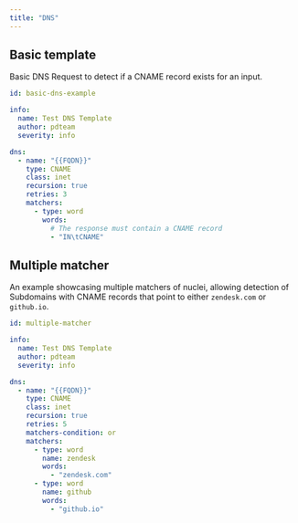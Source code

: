 ```yaml
---
title: "DNS"
---
```


## Basic template

Basic DNS Request to detect if a CNAME record exists for an input.

```yaml
id: basic-dns-example

info:
  name: Test DNS Template
  author: pdteam
  severity: info

dns:
  - name: "{{FQDN}}"
    type: CNAME
    class: inet
    recursion: true
    retries: 3
    matchers:
      - type: word
        words:
          # The response must contain a CNAME record
          - "IN\tCNAME"
```

## Multiple matcher

An example showcasing multiple matchers of nuclei, allowing detection of Subdomains with CNAME records that point to either `zendesk.com` or `github.io`.

```yaml
id: multiple-matcher

info:
  name: Test DNS Template
  author: pdteam
  severity: info

dns:
  - name: "{{FQDN}}"
    type: CNAME
    class: inet
    recursion: true
    retries: 5
    matchers-condition: or
    matchers:
      - type: word
        name: zendesk
        words:
          - "zendesk.com"
      - type: word
        name: github
        words:
          - "github.io"
```

